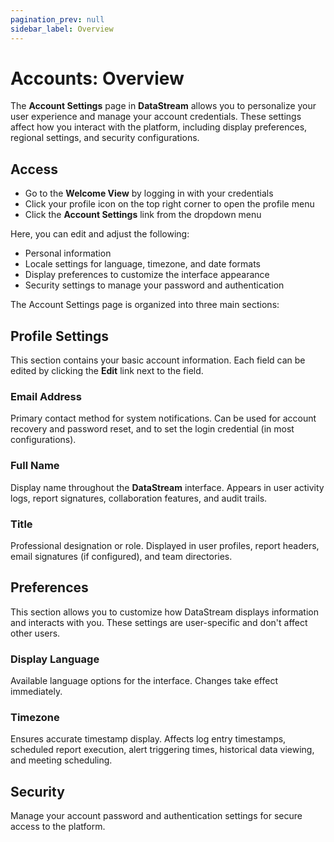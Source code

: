 ```yaml
---
pagination_prev: null
sidebar_label: Overview
---
```


# Accounts: Overview

The **Account Settings** page in **DataStream** allows you to personalize your user experience and manage your account credentials. These settings affect how you interact with the platform, including display preferences, regional settings, and security configurations.

## Access

- Go to the **Welcome View** by logging in with your credentials
- Click your profile icon on the top right corner to open the profile menu
- Click the **Account Settings** link from the dropdown menu

Here, you can edit and adjust the following:

- Personal information
- Locale settings for language, timezone, and date formats
- Display preferences to customize the interface appearance
- Security settings to manage your password and authentication

The Account Settings page is organized into three main sections:

## Profile Settings

This section contains your basic account information. Each field can be edited by clicking the **Edit** link next to the field.

### Email Address

Primary contact method for system notifications. Can be used for account recovery and password reset, and to set the login credential (in most configurations).

### Full Name

Display name throughout the **DataStream** interface. Appears in user activity logs, report signatures, collaboration features, and audit trails.

### Title

Professional designation or role. Displayed in user profiles, report headers, email signatures (if configured), and team directories.

## Preferences

This section allows you to customize how DataStream displays information and interacts with you. These settings are user-specific and don't affect other users.

### Display Language

Available language options for the interface. Changes take effect immediately.

### Timezone

Ensures accurate timestamp display. Affects log entry timestamps, scheduled report execution, alert triggering times, historical data viewing, and meeting scheduling.

## Security

Manage your account password and authentication settings for secure access to the platform.
